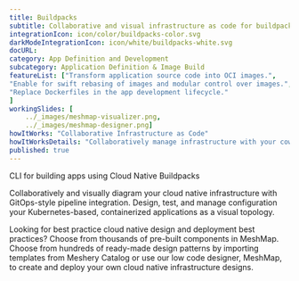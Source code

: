 ---title: Buildpacks  subtitle: Collaborative and visual infrastructure as code for buildpacksintegrationIcon: icon/color/buildpacks-color.svgdarkModeIntegrationIcon: icon/white/buildpacks-white.svgdocURL: category: App Definition and Developmentsubcategory: Application Definition & Image BuildfeatureList: ["Transform application source code into OCI images.","Enable for swift rebasing of images and modular control over images.","Replace Dockerfiles in the app development lifecycle."]workingSlides: [    ../_images/meshmap-visualizer.png,    ../_images/meshmap-designer.png]howItWorks: "Collaborative Infrastructure as Code"howItWorksDetails: "Collaboratively manage infrastructure with your coworkers synchronously sharing the same designs."published: true---<p>    CLI for building apps using Cloud Native Buildpacks</p><p>    Collaboratively and visually diagram your cloud native infrastructure with GitOps-style pipeline integration. Design, test, and manage configuration your Kubernetes-based, containerized applications as a visual topology.</p><p>    Looking for best practice cloud native design and deployment best practices? Choose from thousands of pre-built components in MeshMap. Choose from hundreds of ready-made design patterns by importing templates from Meshery Catalog or use our low code designer, MeshMap, to create and deploy your own cloud native infrastructure designs.</p>